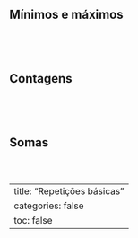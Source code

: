 ## Mínimos e máximos

<!-- Maior altura em um grupo fixo -->
``` .include
``` 

<!-- Mínimo em uma sequência de reais -->
``` .include
``` 

<!-- Mínimo e máximo simultâneos e excludentes -->
``` .include
``` 

<!-- Valor máximo de multa e identificação do motorista -->
``` .include
```



## Contagens

<!-- Contagem de temperaturas negativas -->
``` .include
```

<!-- Contagem de notas nulas e >= 6 -->
``` .include
```

<!-- Erro em contagem de notas nulas e < 6 -->
``` .include
```

<!-- Contagem do número de vendas (com sentinela) -->
``` .include
```



## Somas

<!-- Soma de pontos em quantidade fixa -->
``` .include
```

<!-- Soma de vendas com sentinela -->
``` .include
```

<!-- Soma de precipitações (quantidade conhecida) -->
``` .include
```

---
title: "Repetições básicas"
categories: false
toc: false
---
